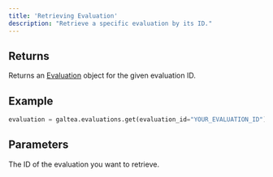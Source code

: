 ```yaml
---
title: 'Retrieving Evaluation'
description: "Retrieve a specific evaluation by its ID."
---
```


## Returns
Returns an [Evaluation](/concepts/product/version/session/evaluation) object for the given evaluation ID.

## Example
```python
evaluation = galtea.evaluations.get(evaluation_id="YOUR_EVALUATION_ID")
```

## Parameters
<ResponseField name="evaluation_id" type="string" required>
  The ID of the evaluation you want to retrieve.
</ResponseField>
